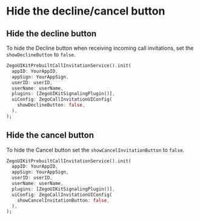 # Hide the decline/cancel button

## Hide the decline button


To hide the Decline button when receiving incoming call invitations, set the `showDeclineButton` to `false`.

```dart {8}
ZegoUIKitPrebuiltCallInvitationService().init(
  appID: YourAppID,
  appSign: YourAppSign,
  userID: userID,
  userName: userName,
  plugins: [ZegoUIKitSignalingPlugin()],
  uiConfig: ZegoCallInvitationUIConfig(
    showDeclineButton: false,
  ),
);
```

## Hide the cancel button


To hide the Cancel button set the `showCancelInvitationButton` to `false`.

```dart {8}
ZegoUIKitPrebuiltCallInvitationService().init(
  appID: YourAppID,
  appSign: YourAppSign,
  userID: userID,
  userName: userName,
  plugins: [ZegoUIKitSignalingPlugin()],
  uiConfig: ZegoCallInvitationUIConfig(
    showCancelInvitationButton: false,
  ),
);
```





